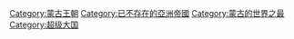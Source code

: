 {{catmore}}
{{Commonscat|Mongol Empire}}

{{DEFAULTSORT:Mongol Empire}}

[[Category:蒙古王朝|Category:蒙古王朝]]
[[Category:已不存在的亞洲帝國|Category:已不存在的亞洲帝國]]
[[Category:蒙古的世界之最|Category:蒙古的世界之最]]
[[Category:超级大国|Category:超级大国]]